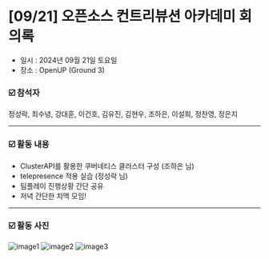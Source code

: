 # [09/21] 오픈소스 컨트리뷰션 아카데미 회의록

- 일시 : 2024년 09월 21일 토요일
- 장소 : OpenUP (Ground 3)

### ☑️ 참석자

정성락, 최수녕, 강대훈, 이건호, 김유진, 김현우, 조하은, 이설희, 정찬영, 정은지

---

### ☑️ 활동 내용

- ClusterAPI를 활용한 쿠버네티스 클러스터 구성 (조하은 님)
- telepresence 적용 실습 (정성락 님)
- 팀플레이 진행상황 간단 공유
- 저녁 간단한 치맥 모임!

---

### ☑️ 활동 사진

![image1](./images/240921_1.jpg)
![image2](./images/240921_2.jpg)
![image3](./images/240921_3.jpg)
